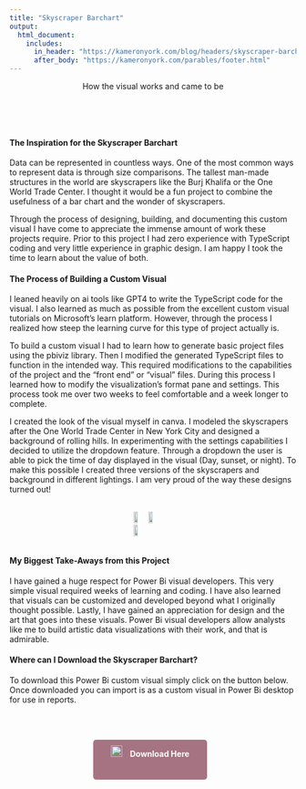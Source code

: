 ```yaml
---
title: "Skyscraper Barchart"
output:
  html_document:
    includes:
      in_header: "https://kameronyork.com/blog/headers/skyscraper-barchart-header.html"
      after_body: "https://kameronyork.com/parables/footer.html"
---
```

<style>
  /* Center alignment for the title, text under the title, and buttons */
  h1, .subtitle-text, .download-button {
    text-align: center;
  }

  /* Left alignment for paragraphs and their titles in the middle of the document */
  h4 {
    text-align: left;
  }
</style>

<div class="subtitle-text">
  <p>How the visual works and came to be</p>
</div>
<br>

<style>
  .download-button {
    display: inline-block; /* Use inline-block to allow setting width */
    width: 180px; /* Set fixed width */
    height: 50px;
    margin-right: 10px;
    background-color: #a57381; /* Purple color */
    color: #ffffff; /* White text color */
    padding: 10px 10px; /* Adjust padding as needed */
    border-radius: 5px; /* Rounded corners */
    text-decoration: none; /* Remove underline */
    font-weight: bold;
    text-align: center; /* Center text horizontally */
    line-height: 30px; /* Center text vertically */
  }
  
  .download-button:hover {
  color: #623f4a; /* Change text color on hover */
  }

  .download-button img {
    width: 20px; /* Adjust image size as needed */
    margin-right: 10px; /* Add space between image and text */
  }
  /* Apply styling to larger images */
  .large-image {
    width: 75%; /* Set the width of the images to 75% of their current size */
    display: block; /* Center the images */
    margin: 0 auto; /* Center the images */
    border: 2px solid #f0f0f0;
  }

  /* Apply styling to Chrome and Edge icons */
  .download-button img {
    width: 20px; /* Adjust image size as needed */
    margin-right: 10px; /* Add space between image and text */
  }

  @media (max-width: 600px) {
  .download-button {
    display: block; /* Change to block-level element */
    margin: 0 auto; /* Center the buttons horizontally */
    width: 180px; /* Set fixed width */
    height: 50px;
    margin-bottom: 10px; /* Add spacing between buttons */
    background-color: #a57381; /* Purple color */
    color: #ffffff; /* White text color */
    padding: 10px 10px; /* Adjust padding as needed */
    border-radius: 5px; /* Rounded corners */
    text-decoration: none; /* Remove underline */
    font-weight: bold;
    text-align: center; /* Center text horizontally */
    line-height: 30px; /* Center text vertically */
  }
  
  .download-button:hover {
  color: #623f4a; /* Change text color on hover */
  }
}
</style>

<br>

#### The Inspiration for the Skyscraper Barchart

Data can be represented in countless ways.  One of the most common ways to represent data is through size comparisons.  The tallest man-made structures in the world are skyscrapers like the Burj Khalifa or the One World Trade Center.  I thought it would be a fun project to combine the usefulness of a bar chart and the wonder of skyscrapers.  

Through the process of designing, building, and documenting this custom visual I have come to appreciate the immense amount of work these projects require.  Prior to this project I had zero experience with TypeScript coding and very little experience in graphic design.  I am happy I took the time to learn about the value of both.

#### The Process of Building a Custom Visual

I leaned heavily on ai tools like GPT4 to write the TypeScript code for the visual.  I also learned as much as possible from the excellent custom visual tutorials on Microsoft's learn platform.  However, through the process I realized how steep the learning curve for this type of project actually is.

To build a custom visual I had to learn how to generate basic project files using the pbiviz library.  Then I modified the generated TypeScript files to function in the intended way.  This required modifications to the capabilities of the project and the "front end" or "visual" files.  During this process I learned how to modify the visualization's format pane and settings.  This process took me over two weeks to feel comfortable and a week longer to complete.

I created the look of the visual myself in canva.  I modeled the skyscrapers after the One World Trade Center in New York City and designed a background of rolling hills.  In experimenting with the settings capabilities I decided to utilize the dropdown feature.  Through a dropdown the user is able to pick the time of day displayed in the visual (Day, sunset, or night).  To make this possible I created three versions of the skyscrapers and background in different lightings.  I am very proud of the way these designs turned out!  
<br>
<div style="display: flex; justify-content: space-around; align-items: center;">
  <img src="https://kameronyork.com/docs/assets/scraper-day-example.png" style="width: 32%; margin-right: 1%;">
  <img src="https://kameronyork.com/docs/assets/scraper-sunset-example.png" style="width: 32%; margin-right: 1%;">
  <img src="https://kameronyork.com/docs/assets/scraper-night-example.png" style="width: 32%;">
</div>

#### My Biggest Take-Aways from this Project

I have gained a huge respect for Power Bi visual developers.  This very simple visual required weeks of learning and coding.  I have also learned that visuals can be customized and developed beyond what I originally thought possible.  Lastly, I have gained an appreciation for design and the art that goes into these visuals.  Power Bi visual developers allow analysts like me to build artistic data visualizations with their work, and that is admirable.

#### Where can I Download the Skyscraper Barchart?

To download this Power Bi custom visual simply click on the button below.  Once downloaded you can import is as a custom visual in Power Bi desktop for use in reports.


<br>
<br>
<div class="subtitle-text">
  <a href="https://kameronyork.com/docs/skyscraper-barchart.pbiviz" class="download-button">
    <img src="https://kameronyork.com/docs/assets/powerbi-logo.png" alt="Google Chrome Logo">
    Download Here
  </a>
</div>
<br>
<br>